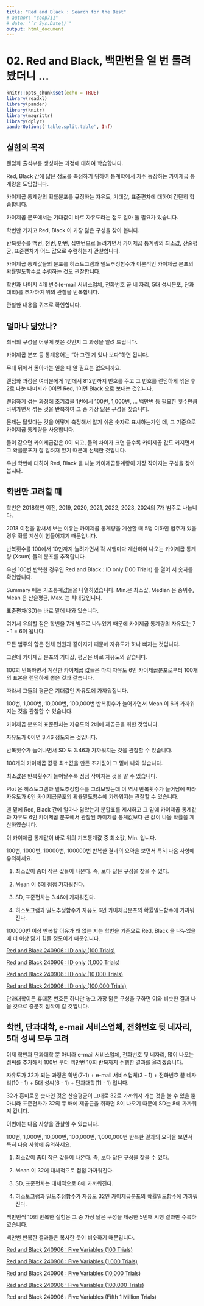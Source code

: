 ```yaml
---
title: "Red and Black : Search for the Best"
# author: "coop711"
# date: "`r Sys.Date()`"
output: html_document
---
```


# 02. Red and Black, 백만번을 열 번 돌려봤더니 ...

```r
knitr::opts_chunk$set(echo = TRUE)
library(readxl)
library(pander)
library(knitr)
library(magrittr)
library(dplyr)
panderOptions('table.split.table', Inf)
```

## 실험의 목적

랜덤화 출석부를 생성하는 과정에 대하여 학습합니다. 

Red, Black 간에 닮은 정도를 측정하기 위하여 통계학에서 자주 등장하는 카이제곱 통계량을 도입합니다.

카이제곱 통계량의 확률분포를 규정하는 자유도, 기대값, 표준편차에 대하여 간단히 학습합니다. 

카이제곱 분포에서는 기대값이 바로 자유도라는 점도 알아 둘 필요가 있습니다.

학번만 가지고 Red, Black 이 가장 닮은 구성을 찾아 봅니다.

반복횟수를 백번, 천번, 만번, 십만번으로 늘려가면서 카이제곱 통계량의 최소값, 산술평균, 표준편차가 어느 값으로 수렴하는지 관찰합니다.

카이제곱 통계값들의 분포를 히스토그램과 밀도추정함수가 이론적인 카이제곱 분포의 확률밀도함수로 수렴하는 것도 관찰합니다.

학번과 나머지 4개 변수(e-mail 서비스업체, 전화번호 끝 네 자리,  5대 성씨분포, 단과대학)를 추가하여 위의 관찰을 반복합니다.

관찰한  내용을 퀴즈로 확인합니다.



## 얼마나 닮았나?

최적의 구성을 어떻게 찾은 것인지 그 과정을 알려 드립니다.  

카이제곱 분포 등 통계용어는 "아 그런 게 있나 보다"하면 됩니다. 

무대 뒤에서 돌아가는 일을 다 알 필요는 없으니까요. 

랜덤화 과정은 여러분에게 1번에서 812번까지 번호를 주고 그 번호를 랜덤하게 섞은 후 2로 나눈 나머지가 0이면 Red, 1이면 Black 으로 보내는 것입니다.

랜덤하게 섞는 과정에 초기값을 1번에서 100번, 1,000번, ... 백만번 등 필요한 횟수만큼 바꿔가면서 섞는 것을 반복하여 그 중 가장 닮은 구성을 찾습니다.

문제는 닮았다는 것을 어떻게 측정해서 알기 쉬운 숫자로 표시하는가인 데, 그 기준으로 카이제곱 통계량을 사용합니다. 

둘이 같으면 카이제곱값은 0이 되고, 둘의 차이가 크면 클수록 카이제곱 값도 커지면서 그 확률분포가 잘 알려져 있기 때문에 선택한 것입니다.

우선 학번에 대하여 Red, Black 을 나눈 카이제곱통계량이 가장 작아지는 구성을 찾아 봅시다.



## 학번만 고려할 때

학번은 2018학번 이전, 2019, 2020, 2021, 2022, 2023, 2024의 7개 범주로 나눕니다. 

2018 이전을 합쳐서 보는 이유는 카이제곱 통계량을 계산할 때 5명 이하인 범주가 있을 경우 확률  계산이 힘들어지기 때문입니다.

반복횟수를 100에서 10만까지 늘려가면서 각 시행마다 계산하여 나오는 카이제곱 통계량 (Xsum) 들의 분포를 추적합니다.

우선 100번 반복한 경우인 Red and Black : ID only (100 Trials) 를 열어 서 숫자를 확인합니다.

Summary 에는 기초통계값들을 나열하였습니다. Min.은 최소값, Median 은 중위수, Mean 은 산술평균, Max. 는 최대값입니다.

표준편차(SD)는  바로 밑에 나와 있습니다. 

여기서 유의할 점은 학번을 7개 범주로 나누었기 때문에 카이제곱 통계량의 자유도는 7 - 1 = 6이 됩니다. 

모든 범주의 합은 전체 인원과 같아지기 때문에 자유도가 하나 빠지는 것입니다.

그런데 카이제곱 분포의 기대값,  평균은  바로 자유도와 같습니다.

100회 반복하면서 계산한 카이제곱 값들은 마치 자유도 6인 카이제곱분포로부터 100개의 표본을 랜덤하게 뽑은 것과 같습니다.

따라서 그들의 평균은 기대값인 자유도에 가까워집니다. 

100번, 1,000번, 10,000번, 100,000번 반복횟수가 늘어가면서 Mean 이 6과 가까워지는 것을 관찰할 수 있습니다.

카이제곱 분포의 표준편차는 자유도의 2배에 제곱근을 취한 것입니다. 

자유도가 6이면 3.46 정도되는 것입니다. 

반복횟수가 늘어나면서 SD 도 3.46과 가까워지는 것을 관찰할 수 있습니다.

100개의 카이제곱 값중 최소값을 만든 초기값이 그 밑에 나와 있습니다.

최소값은 반복횟수가 늘어날수록 점점 작아지는 것을 알 수 있습니다.

Plot 은 히스토그램과 밀도추정함수를 그려보았는데 이 역시 반복횟수가 늘어남에 따라 자유도가 6인 카이제곱분포의 확률밀도함수에 가까워지는 관찰할 수 있습니다.

맨 밑에 Red, Black 간에 얼마나 닮았는지 분할표를 제시하고 그 밑에 카이제곱 통계값과 자유도 6인 카이제곱 분포에서 관찰된 카이제곱 통계값보다 큰 값이 나올 확률을 계산하였습니다. 

이 카이제곱 통계값이 바로 위의 기초통계값 중 최소값, Min. 입니다.


100번, 1000번, 10000번, 100000번 반복한 결과의 요약을 보면서 특히 다음 사항에 유의하세요.

(1) 최소값이 좀더 작은 값들이 나온다. 즉, 보다 닮은 구성을 찾을 수 있다.

(2) Mean 이 6에 점점 가까워진다. 

(3) SD, 표준편차는 3.46에 가까워진다.

(4) 히스토그램과 밀도추정함수가 자유도 6인 카이제곱분포의 확률밀도함수에 가까워진다. 

100000번 이상 반복할 이유가 왜 없는 지는 학번을 기준으로 Red, Black 을 나누었을 때 더 이상 닮기 힘들 정도이기 때문입니다.

[Red and Black 240906 : ID only (100 Trials)](http://rpubs.com/kwlee58/1267809)

[Red and Black 240906 : ID only (1,000 Trials)](http://rpubs.com/kwlee58/1267810)

[Red and Black 240906 : ID only (10,000 Trials)](http://rpubs.com/kwlee58/1267811)

[Red and Black 240906 : ID only (100,000 Trials)](http://rpubs.com/kwlee58/1267812)

단과대학이든 휴대폰 번호든 하나만 놓고 가장 닮은 구성을 구하면 이와 비슷한 결과 나올 것으로 충분히 짐작이 갈 것입니다. 



## 학번, 단과대학, e-mail 서비스업체, 전화번호 뒷 네자리, 5대 성씨 모두 고려

이제 학번과 단과대학 뿐 아니라 e-mail 서비스업체, 전화번호 뒷 네자리, 많이 나오는 성씨를 추가해서 100번 부터 백만번 10회 반복까지 수행한 결과를 올리겠습니다.

자유도가 32가 되는 과정은  학번(7-1) + e-mail 서비스업체(3 - 1) + 전화번호 끝 네자리(10 - 1) + 5대 성씨(6 - 1) + 단과대학(11 - 1) 입니다.

32가 흥미로운 숫자인 것은 산술평균이 그대로 32로 가까워져 가는 것을 볼 수 있을 뿐 아니라 표준편차가 32의 두 배에 제곱근을 취하면 8이 나오기 때문에 SD는 8에 가까워져 갑니다.

이번에는 다음 사항을 관찰할 수 있습니다.

100번, 1,000번, 10,000번, 100,000번, 1,000,000번 반복한 결과의 요약을 보면서 특히 다음 사항에 유의하세요.

(1) 최소값이 좀더 작은 값들이 나온다. 즉, 보다 닮은 구성을 찾을 수 있다.

(2) Mean 이 32에 대체적으로 점점 가까워진다. 

(3) SD, 표준편차는 대체적으로 8에 가까워진다.

(4) 히스토그램과 밀도추정함수가 자유도 32인 카이제곱분포의 확률밀도함수에 가까워진다. 

백만번씩 10회 반복한 실험은 그 중 가장 닮은 구성을 제공한 5번째 시행 결과만 수록하였습니다.

백만번 반복한 결과들은 복사한 듯이 비슷하기 때문입니다.

[Red and Black 240906 : Five Variables (100 Trials)](http://rpubs.com/kwlee58/1267813) 

[Red and Black 240906 : Five Variables (1,000 Trials)](http://rpubs.com/kwlee58/1267814)

[Red and Black 240906 : Five Variables (10,000 Trials)](http://rpubs.com/kwlee58/1267815)

[Red and Black 240906 : Five Variables (100,000 Trials)]() 

Red and Black 240906 : Five Variables (Fifth 1 Million Trials) 
